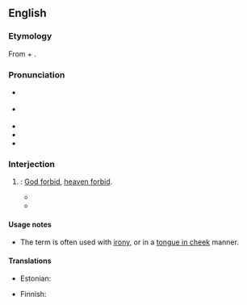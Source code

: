 ==English==
{{was wotd|2021|August|30}}

===Etymology===
From {{m|en|heaven|t=abode of God}} + {{m|en|forfend|t=to avert; to forbid, prohibit}}.

===Pronunciation===
* {{a|RP}} {{IPA|en|/ˌhɛvn̩ fɔːˈfɛnd/|/-fə-/}}
* {{a|GA}} {{IPA|en|/ˌhɛv(ə)n fɔɹˈfɛnd/}}
* {{audio|en|En-us-heaven forfend.oga|Audio (GA)}}
* {{rhymes|en|ɛnd|s=4}}
* {{hyphenation|en|heav|en for|fend}}

===Interjection===
{{en-interj}}

# {{lb|en|dated|or|humorous}} {{non-gloss definition|Used to [[express#Verb|express]] that one [[hope#Verb|hopes]] that something does not [[happen#Verb|happen]]}}: [[God forbid]], [[heaven forbid]].
#: {{synonyms|en|Thesaurus:God forbid}}
#* {{quote-web |en |author=Sam Simon and John Swartzwelder |year=1990 |title={{w|Two Cars in Every Garage and Three Eyes on Every Fish}} |work=The Simpsons |passage=''Advisor:'' The voters now see you as imperial and god-like. ''Burns:'' Hot dog! ''Advisor:'' But there's a down-side to it. The latest polls indicate you're in danger of losing touch with the common man. ''Burns:'' Oh, dear! '''Heaven forfend'''!}}
#* {{quote-journal|en|author=Scott Murray|title=Why England’s failure is good news for, er, England|editor={{w|Alan Rusbridger}}|newspaper={{w|The Guardian}}|archiveurl=https://web.archive.org/web/20141006013907/https://www.theguardian.com/football/2007/nov/23/sport.comment2|archivedate=6 October 2014|location=London|publisher=[[w:Guardian Media Group|Guardian News & Media]]|date=23 November 2007|issn=0261-3077|oclc=229952407|passage=Now there's an opportunity to employ a man who, '''heaven forfend''', actually thinks about tactics and team balance.}}

====Usage notes====
* The term is often used with [[irony]], or in a [[tongue in cheek]] manner.

====Translations====
{{trans-top|''used to express that one hopes that something does not happen''}}
* Estonian: {{t|et|taevas hoidku}}
{{trans-mid}}
* Finnish: {{t|fi|Herra varjele}}
{{trans-bottom}}